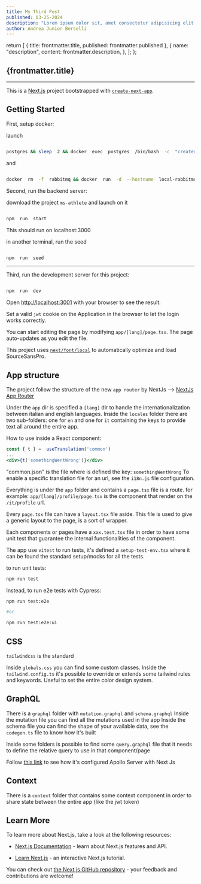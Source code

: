 ```yaml
---
title: My Third Post
published: 03-25-2024
description: "Lorem ipsum dolor sit, amet consectetur adipisicing elit. Ex fugit suscipit illum excepturi repellat vel, itaque nostrum debitis inventore veritatis recusandae, animi distinctio at voluptates ratione consequuntur minus voluptate eum!"
author: Andrea Junior Berselli
---
```


  return [
    { title: frontmatter.title, published: frontmatter.published },
    {
      name: "description",
      content: frontmatter.description,
    },
  ];
};

## {frontmatter.title}


<div style={{
  display: "flex",
  flexDirection: "column"
}}>
<DateString dateString={frontmatter.published} />
<AuthorString author={frontmatter.author} />
</div>

---

This is a [Next.js](https://nextjs.org/) project bootstrapped with [`create-next-app`](https://github.com/vercel/next.js/tree/canary/packages/create-next-app).

  

## Getting Started

  

First, setup docker:

  

launch

```bash

postgres && sleep  2 && docker  exec  postgres  /bin/bash  -c  "createdb -U postgres ms_athlete_dev" && docker  exec  postgres  /bin/bash  -c  "createdb -U postgres ms_athlete_test"

```

  

and

```bash

docker  rm  -f  rabbitmq && docker  run  -d  --hostname  local-rabbitmq  --name  rabbitmq  -p  15672:15672  -p  5672:5672  rabbitmq:3-management

```

  

Second, run the backend server:

download the project `ms-athlete` and launch on it

  

```bash

npm  run  start

```

  

This should run on localhost:3000

  

in another terminal, run the seed

  

```bash

npm  run  seed

```

  

---

  

Third, run the development server for this project:

  

```bash

npm  run  dev

```

  

Open [http://localhost:3001](http://localhost:3001) with your browser to see the result.

Set a valid `jwt` cookie on the Application in the browser to let the login works correctly.

  

You can start editing the page by modifying `app/[lang]/page.tsx`. The page auto-updates as you edit the file.

  

This project uses [`next/font/local`](https://nextjs.org/docs/basic-features/font-optimization) to automatically optimize and load SourceSansPro.

## App structure

The project follow the structure of the new `app router` by NextJs --> [NextJs App Router](https://nextjs.org/docs/app/building-your-application/routing#the-app-router)

Under the `app` dir is specified a `[lang]` dir to handle the internationalization between italian and english languages.
Inside the `locales` folder there are two sub-folders: one for `en` and one for `it` containing the keys to provide text all around the entire app.

How to use inside a React component:
```jsx
const { t } =  useTranslation('common')
...
<div>{t('somethingWentWrong')}</div>
```
"common.json" is the file where is defined the key: `somethingWentWrong`
To enable a specific translation file for an url, see the `i18n.js` file configuration. 

Everything is under the `app` folder and contains a `page.tsx` file is a route.
for example: `app/[lang]/profile/page.tsx` is the component that render on the `/it/profile` url.

Every `page.tsx` file can have a `layout.tsx` file aside. This file is used to give a generic layout to the page, is a sort of wrapper.

Each components or pages have a `xxx.test.tsx` file in order to have some unit test that guarantee the internal functionalities of the component.

The app use `vitest` to run tests, it's defined a `setup-test-env.tsx` where it can be found the standard setup/mocks for all the tests.

to run unit tests:
```bash
npm run test
```

Instead, to run e2e tests with Cypress:
```bash
npm run test:e2e

#or

npm run test:e2e:ui
```

## CSS

`tailwindcss` is the standard

Inside `globals.css` you can find some custom classes.
Inside the `tailwind.config.ts` it's possible to override or extends some tailwind rules and keywords.
Useful to set the entire color design system.

## GraphQL

There is a `graphql` folder with `mutation.graphql` and `schema.graphql`
Inside the mutation file you can find all the mutations used in the app
Inside the schema file you can find the shape of your available data, see the `codegen.ts` file to know how it's built

Inside some folders is possible to find some `query.graphql` file that it needs to define the relative query to use in that component/page

Follow [this link](https://www.apollographql.com/blog/apollo-client/next-js/how-to-use-apollo-client-with-next-js-13/) to see how it's configured Apollo Server with Next Js

## Context

There is a `context` folder that contains some context component in order to share state between the entire app
(like the jwt token)

## Learn More

  

To learn more about Next.js, take a look at the following resources:

  

- [Next.js Documentation](https://nextjs.org/docs) - learn about Next.js features and API.

- [Learn Next.js](https://nextjs.org/learn) - an interactive Next.js tutorial.

  

You can check out [the Next.js GitHub repository](https://github.com/vercel/next.js/) - your feedback and contributions are welcome!
